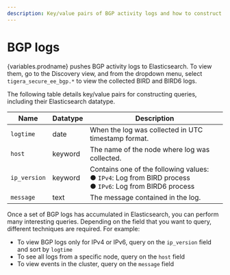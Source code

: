 ```yaml
---
description: Key/value pairs of BGP activity logs and how to construct queries.
---
```



# BGP logs

{variables.prodname} pushes BGP activity logs to Elasticsearch. To view them, go to the Discovery view, and from the dropdown menu, select `tigera_secure_ee_bgp.*` to view the collected BIRD and BIRD6 logs.

The following table details key/value pairs for constructing queries, including their Elasticsearch datatype.

| Name         | Datatype | Description                                                                                                                                                   |
| ------------ | -------- | ------------------------------------------------------------------------------------------------------------------------------------------------------------- |
| `logtime`    | date     | When the log was collected in UTC timestamp format.                                                                                                           |
| `host`       | keyword  | The name of the node where log was collected.                                                                                                                 |
| `ip_version` | keyword  | Contains one of the following values:<br/>&#x25cf;&nbsp;<code>IPv4</code>: Log from BIRD process <br/>&#x25cf;&nbsp;<code>IPv6</code>: Log from BIRD6 process |
| `message`    | text     | The message contained in the log.                                                                                                                             |

Once a set of BGP logs has accumulated in Elasticsearch, you can perform many interesting queries. Depending on the field that you want to query, different techniques are required. For example:

- To view BGP logs only for IPv4 or IPv6, query on the `ip_version` field and sort by `logtime`
- To see all logs from a specific node, query on the `host` field
- To view events in the cluster, query on the `message` field
